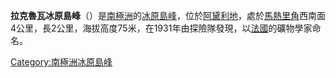 {{coord|66|51|S|141|20|E|source:GNIS|display=title}}

'''拉克魯瓦冰原島峰'''（{{lang-en|Lacroix Nunatak}}）是[[南極洲|南極洲]]的[[冰原島峰|冰原島峰]]，位於[[阿黛利地|阿黛利地]]，處於[[馬熱里角|馬熱里角]]西南面4公里，長2公里，海拔高度75米，在1931年由探險隊發現，以[[法國|法國]]的礦物學家命名。

{{DEFAULTSORT:Lacroix Nunatak}}
[[Category:南極洲冰原島峰|Category:南極洲冰原島峰]]


{{AdélieLand-geo-stub}}